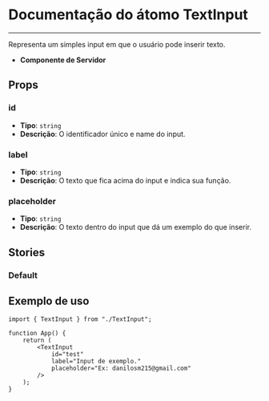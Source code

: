 
<Meta title="TextInput" of={TextInput} />

# Documentação do átomo TextInput

---

Representa um simples input em que o usuário pode inserir texto.

-   **Componente de Servidor**

## Props

### id

-   **Tipo**: `string`
-   **Descrição**: O identificador único e name do input.

### label

-   **Tipo**: `string`
-   **Descrição**: O texto que fica acima do input e indica sua função.

### placeholder

-   **Tipo**: `string`
-   **Descrição**: O texto dentro do input que dá um exemplo do que inserir.

## Stories

### Default

<Canvas of={TextInput.Default} />

## Exemplo de uso

```tsx
import { TextInput } from "./TextInput";

function App() {
    return (
        <TextInput
            id="test"
            label="Input de exemplo."
            placeholder="Ex: danilosm215@gmail.com"
        />
    );
}
```
